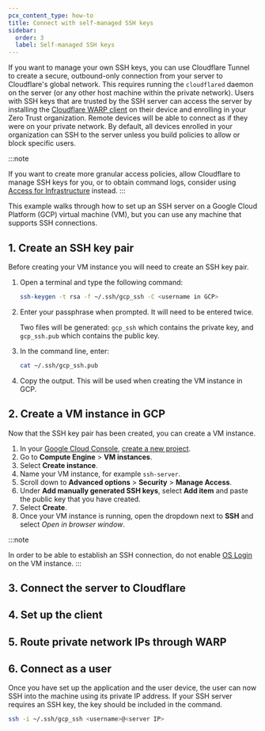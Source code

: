 ```yaml
---
pcx_content_type: how-to
title: Connect with self-managed SSH keys
sidebar:
  order: 3
  label: Self-managed SSH keys
---
```



If you want to manage your own SSH keys, you can use Cloudflare Tunnel to create a secure, outbound-only connection from your server to Cloudflare's global network. This requires running the `cloudflared` daemon on the server (or any other host machine within the private network). Users with SSH keys that are trusted by the SSH server can access the server by installing the [Cloudflare WARP client](/cloudflare-one/connections/connect-devices/warp/) on their device and enrolling in your Zero Trust organization. Remote devices will be able to connect as if they were on your private network. By default, all devices enrolled in your organization can SSH to the server unless you build policies to allow or block specific users.

:::note

If you want to create more granular access policies, allow Cloudflare to manage SSH keys for you, or to obtain command logs, consider using [Access for Infrastructure](/cloudflare-one/connections/connect-networks/use-cases/ssh/ssh-infrastructure-access/) instead.
:::

This example walks through how to set up an SSH server on a Google Cloud Platform (GCP) virtual machine (VM), but you can use any machine that supports SSH connections.

## 1. Create an SSH key pair

Before creating your VM instance you will need to create an SSH key pair.

1. Open a terminal and type the following command:

   ```sh
   ssh-keygen -t rsa -f ~/.ssh/gcp_ssh -C <username in GCP>
   ```

2. Enter your passphrase when prompted. It will need to be entered twice.

   Two files will be generated: `gcp_ssh` which contains the private key, and `gcp_ssh.pub` which contains the public key.

3. In the command line, enter:

   ```sh
   cat ~/.ssh/gcp_ssh.pub
   ```

4. Copy the output. This will be used when creating the VM instance in GCP.

## 2. Create a VM instance in GCP

Now that the SSH key pair has been created, you can create a VM instance.

1. In your [Google Cloud Console](https://console.cloud.google.com/), [create a new project](https://developers.google.com/workspace/guides/create-project).
2. Go to **Compute Engine** > **VM instances**.
3. Select **Create instance**.
4. Name your VM instance, for example `ssh-server`.
5. Scroll down to **Advanced options** > **Security** > **Manage Access**.
6. Under **Add manually generated SSH keys**, select **Add item** and paste the public key that you have created.
7. Select **Create**.
8. Once your VM instance is running, open the dropdown next to **SSH** and select _Open in browser window_.

:::note

In order to be able to establish an SSH connection, do not enable [OS Login](https://cloud.google.com/compute/docs/oslogin) on the VM instance.
:::

## 3. Connect the server to Cloudflare

<Render file="tunnel/warp-to-tunnel-server" />

## 4. Set up the client

<Render file="tunnel/warp-to-tunnel-client" />

## 5. Route private network IPs through WARP

<Render file="tunnel/warp-to-tunnel-route-ips" />

## 6. Connect as a user

Once you have set up the application and the user device, the user can now SSH into the machine using its private IP address. If your SSH server requires an SSH key, the key should be included in the command.

```sh
ssh -i ~/.ssh/gcp_ssh <username>@<server IP>
```
